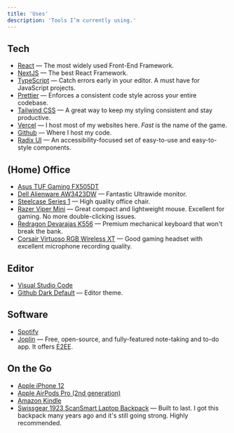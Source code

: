 ```yaml
---
title: 'Uses'
description: 'Tools I’m currently using.'
---
```


## Tech

- [React](https://reactjs.org) — The most widely used Front-End Framework.
- [NextJS](https://nextjs.org) — The best React Framework.
- [TypeScript](https://www.typescriptlang.org) — Catch errors early in your editor. A must have for JavaScript projects.
- [Prettier](https://prettier.io/) — Enforces a consistent code style across your entire codebase.
- [Tailwind CSS](https://tailwindcss.com) — A great way to keep my styling consistent and stay productive.
- [Vercel](https://vercel.com) — I host most of my websites here. _Fast_ is the name of the game.
- [Github](https://github.com) — Where I host my code.
- [Radix UI](https://www.radix-ui.com) — An accessibility-focused set of easy-to-use and easy-to-style components.

## (Home) Office

- [Asus TUF Gaming FX505DT](https://www.amazon.com/R5-3550H-Processor-Graphics-FX505DT-AH51-Keyboard/dp/B07VBK4SYS)
- [Dell Alienware AW3423DW](https://www.amazon.com/Alienware-AW3423DW-34-18-inch-3440x1440-Curvature/dp/B09VQ48X5Q) — Fantastic Ultrawide monitor.
- [Steelcase Series 1](https://store.steelcase.com/seating/office-chairs/steelcase-series-1) — High quality office chair.
- [Razer Viper Mini](https://www.amazon.com/Razer-Viper-Ultralight-Gaming-Mouse/dp/B084RPZD6T) — Great compact and lightweight mouse. Excellent for gaming. No more double-clicking issues.
- [Redragon Devarajas K556](https://www.amazon.com/Redragon-K556-Mechanical-Keyboard-Aluminum/dp/B01NAI2TXC) — Premium mechanical keyboard that won't break the bank.
- [Corsair Virtuoso RGB Wireless XT](https://www.amazon.com/CORSAIR-VIRTUOSO-WIRELESS-High-Fidelity-Bluetooth/dp/B09BXZKNDB) — Good gaming headset with excellent microphone recording quality.

## Editor

- [Visual Studio Code](https://code.visualstudio.com)
- [Github Dark Default](https://marketplace.visualstudio.com/items?itemName=GitHub.github-vscode-theme) — Editor theme.

## Software

- [Spotify](https://open.spotify.com)
- [Joplin](https://joplinapp.org) — Free, open-source, and fully-featured note-taking and to-do app. It offers <abbr title="End-to-End Encryption/Encrypted">E2EE</abbr>.

## On the Go

- [Apple iPhone 12](https://www.apple.com/shop/buy-iphone/iphone-12)
- [Apple AirPods Pro (2nd generation)](https://www.apple.com/shop/product/MQD83AM/A/airpods-pro)
- [Amazon Kindle](https://www.amazon.com.mx/dp/B09SWTG9GF)
- [Swissgear 1923 ScanSmart Laptop Backpack](https://www.amazon.com.mx/gp/product/B002SXMRO4) — Built to last. I got this backpack many years ago and it's still going strong. Highly recommended.
